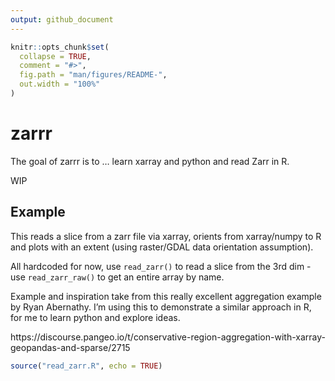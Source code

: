 ```yaml
---
output: github_document
---
```


<!-- README.md is generated from README.Rmd. Please edit that file -->

```r
knitr::opts_chunk$set(
  collapse = TRUE,
  comment = "#>",
  fig.path = "man/figures/README-",
  out.width = "100%"
)
```

# zarrr

<!-- badges: start -->
<!-- badges: end -->

The goal of zarrr is to ... learn xarray and python and read Zarr in R. 

WIP


## Example

This reads a slice from a zarr file via xarray, orients from xarray/numpy to R and plots with an extent (using raster/GDAL data orientation assumption). 

All hardcoded for now, use `read_zarr()` to read a slice from the 3rd dim - use `read_zarr_raw()` to get an entire array by name. 

Example and inspiration take from this really excellent aggregation example by Ryan Abernathy. I'm using this to demonstrate a similar approach in R, for me to learn python and explore ideas. 

https://discourse.pangeo.io/t/conservative-region-aggregation-with-xarray-geopandas-and-sparse/2715


```r
source("read_zarr.R", echo = TRUE)
```
